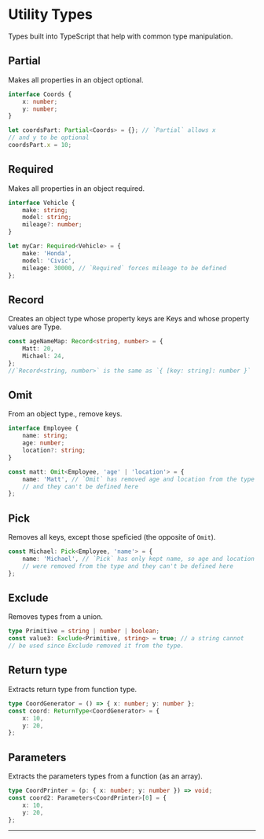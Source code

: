 # Utility Types

Types built into TypeScript that help with common type manipulation.

## Partial

Makes all properties in an object optional.

```ts copy
interface Coords {
	x: number;
	y: number;
}

let coordsPart: Partial<Coords> = {}; // `Partial` allows x
// and y to be optional
coordsPart.x = 10;
```

## Required

Makes all properties in an object required.

```ts copy
interface Vehicle {
	make: string;
	model: string;
	mileage?: number;
}

let myCar: Required<Vehicle> = {
	make: 'Honda',
	model: 'Civic',
	mileage: 30000, // `Required` forces mileage to be defined
};
```

## Record

Creates an object type whose property keys are Keys and whose property values are Type.

```ts copy
const ageNameMap: Record<string, number> = {
	Matt: 20,
	Michael: 24,
};
//`Record<string, number>` is the same as `{ [key: string]: number }`
```

## Omit

From an object type., remove keys.

```ts copy
interface Employee {
	name: string;
	age: number;
	location?: string;
}

const matt: Omit<Employee, 'age' | 'location'> = {
	name: 'Matt', // `Omit` has removed age and location from the type
	// and they can't be defined here
};
```

## Pick

Removes all keys, except those speficied (the opposite of `Omit`).

```ts copy
const Michael: Pick<Employee, 'name'> = {
	name: 'Michael', // `Pick` has only kept name, so age and location
	// were removed from the type and they can't be defined here
};
```

## Exclude

Removes types from a union.

```ts copy
type Primitive = string | number | boolean;
const value3: Exclude<Primitive, string> = true; // a string cannot
// be used since Exclude removed it from the type.
```

## Return type

Extracts return type from function type.

```ts copy
type CoordGenerator = () => { x: number; y: number };
const coord: ReturnType<CoordGenerator> = {
	x: 10,
	y: 20,
};
```

## Parameters

Extracts the parameters types from a function (as an array).

```ts copy
type CoordPrinter = (p: { x: number; y: number }) => void;
const coord2: Parameters<CoordPrinter>[0] = {
	x: 10,
	y: 20,
};
```

---
